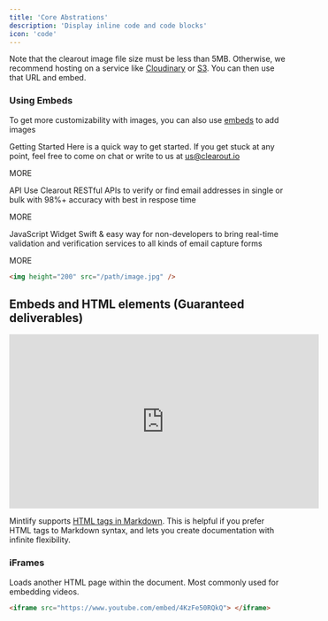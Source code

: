 ```yaml
---
title: 'Core Abstrations'
description: 'Display inline code and code blocks'
icon: 'code'
---
```



Note that the clearout image  file size must be less than 5MB. Otherwise, we recommend hosting on a service like [Cloudinary](https://cloudinary.com/) or [S3](https://aws.amazon.com/s3/). You can then use that URL and embed.

### Using Embeds

To get more customizability with images, you can also use [embeds](/writing-content/embed) to add images

Getting Started
Here is a quick way to get started. If you get stuck at any point, feel free to come on chat or write to us at us@clearout.io

MORE

API
Use Clearout RESTful APIs to verify or find email addresses in single or bulk with 98%+ accuracy with best in respose time

MORE

JavaScript Widget
Swift & easy way for non-developers to bring real-time validation and verification services to all kinds of email capture forms

MORE

```html
<img height="200" src="/path/image.jpg" />
```

## Embeds and HTML elements (Guaranteed deliverables)

<iframe
  width="560"
  height="315"
  src="https://www.youtube.com/embed/4KzFe50RQkQ"
  title="YouTube video player"
  frameBorder="0"
  allow="accelerometer; autoplay; clipboard-write; encrypted-media; gyroscope; picture-in-picture"
  allowFullScreen
  style={{ width: '100%', borderRadius: '0.5rem' }}
></iframe>

<br />

<Tip>

Mintlify supports [HTML tags in Markdown](https://www.markdownguide.org/basic-syntax/#html). This is helpful if you prefer HTML tags to Markdown syntax, and lets you create documentation with infinite flexibility.

</Tip>

### iFrames

Loads another HTML page within the document. Most commonly used for embedding videos.

```html
<iframe src="https://www.youtube.com/embed/4KzFe50RQkQ"> </iframe>
```
